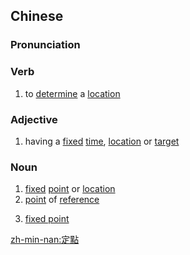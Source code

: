 {{also|定点}}
==Chinese==
{{zh-forms|s=定点}}

===Pronunciation===
{{zh-pron
|m=dìngdiǎn
|c=ding6 dim2
|mn=tēng-tiám
|cat=v,a,n
}}

===Verb===
{{zh-verb}}

# to [[determine]] a [[location]]

===Adjective===
{{zh-adj}}

# having a [[fixed]] [[time]], [[location]] or [[target]] {{gloss|when used as an attributive}}

===Noun===
{{zh-noun}}

# [[fixed]] [[point]] or [[location]]
# [[point]] of [[reference]]
# {{lb|zh|mathematics}} [[fixed point]]

{{zh-cat|Advanced}}

[[zh-min-nan:定點]]